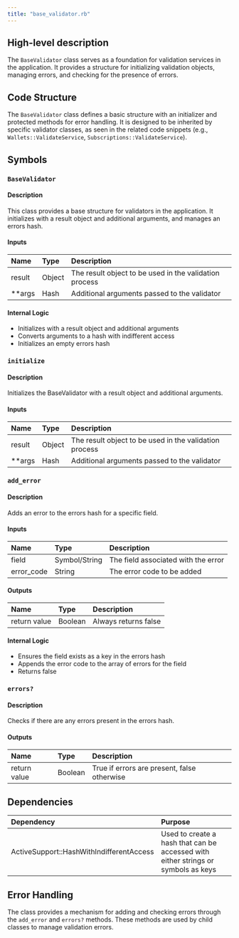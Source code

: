 ```yaml
---
title: "base_validator.rb"
---
```


## High-level description
The `BaseValidator` class serves as a foundation for validation services in the application. It provides a structure for initializing validation objects, managing errors, and checking for the presence of errors.

## Code Structure
The `BaseValidator` class defines a basic structure with an initializer and protected methods for error handling. It is designed to be inherited by specific validator classes, as seen in the related code snippets (e.g., `Wallets::ValidateService`, `Subscriptions::ValidateService`).

## Symbols

### `BaseValidator`
#### Description
This class provides a base structure for validators in the application. It initializes with a result object and additional arguments, and manages an errors hash.

#### Inputs
| Name | Type | Description |
|:-----|:-----|:------------|
| result | Object | The result object to be used in the validation process |
| **args | Hash | Additional arguments passed to the validator |

#### Internal Logic
- Initializes with a result object and additional arguments
- Converts arguments to a hash with indifferent access
- Initializes an empty errors hash

### `initialize`
#### Description
Initializes the BaseValidator with a result object and additional arguments.

#### Inputs
| Name | Type | Description |
|:-----|:-----|:------------|
| result | Object | The result object to be used in the validation process |
| **args | Hash | Additional arguments passed to the validator |

### `add_error`
#### Description
Adds an error to the errors hash for a specific field.

#### Inputs
| Name | Type | Description |
|:-----|:-----|:------------|
| field | Symbol/String | The field associated with the error |
| error_code | String | The error code to be added |

#### Outputs
| Name | Type | Description |
|:-----|:-----|:------------|
| return value | Boolean | Always returns false |

#### Internal Logic
- Ensures the field exists as a key in the errors hash
- Appends the error code to the array of errors for the field
- Returns false

### `errors?`
#### Description
Checks if there are any errors present in the errors hash.

#### Outputs
| Name | Type | Description |
|:-----|:-----|:------------|
| return value | Boolean | True if errors are present, false otherwise |

## Dependencies
| Dependency | Purpose |
|:-----------|:--------|
| ActiveSupport::HashWithIndifferentAccess | Used to create a hash that can be accessed with either strings or symbols as keys |

## Error Handling
The class provides a mechanism for adding and checking errors through the `add_error` and `errors?` methods. These methods are used by child classes to manage validation errors.